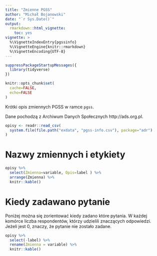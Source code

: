 ```yaml
---
title: "Zmienne PGSS"
author: "Michał Bojanowski"
date: "`r Sys.Date()`"
output: 
  rmarkdown::html_vignette:
    toc: yes
vignette: >
  %\VignetteIndexEntry{pgssinfo}
  %\VignetteEngine{knitr::rmarkdown}
  %\VignetteEncoding{UTF-8}
---
```



```r
suppressPackageStartupMessages({
  library(tidyverse)
})

knitr::opts_chunk$set(
  cache=FALSE,
  echo=FALSE
)
```


Krótki opis zmiennych PGSS w ramce `pgss`.

Dane pochodzą z Archiwum Danych Społecznych http://ads.org.pl.

```r
opisy <- readr::read_csv(
  system.file(file.path("exdata", "pgss-info.csv"), package="adr")
)
```


# Nazwy zmiennych i etykiety

```r
opisy %>%
  select(Zmienna=variable, Opis=label ) %>%
  arrange(Zmienna) %>%
  knitr::kable()
```



# Kiedy zadawano pytanie

Poniżej można się zorientować kiedy zadano które pytania. W każdej komórce liczba respondentów, którzy udzielili znaczących odpowiedzi. Jeżeli jest 0, znaczy, że pytanie nie zostało zadane.

```r
opisy %>%
  select(-label) %>%
  rename(Zmienna = variable) %>%
  knitr::kable()
```

